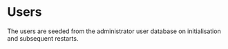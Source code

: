 
<Meta title="Alarmhandler/Setting Up Alarm Server/MongoDB seed data/Users" />

# Users

The users are seeded from the administrator user database on initialisation and subsequent restarts.